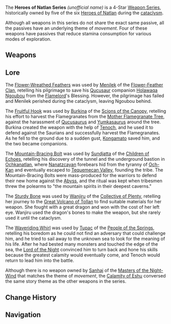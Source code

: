 {{Weapon Series Infobox
|quality = 4
|region  = Natlan
|lore    = Weapons wielded by the ancient [[Heroes of Natlan]]
|other   = Passives focused on movement
}}
The '''Heroes of Natlan Series''' ''(unofficial name)'' is a 4-Star [[Weapon Series]], historically owned by five of the six [[Heroes of Natlan]] during the [[cataclysm]].

Although all weapons in this series do not share the exact same passive, all the passives have an underlying theme of ''movement''. Four of these weapons have passives that reduce stamina consumption for various modes of exploration.

==Weapons==
{{Weapons by Category Table|type=Heroes of Natlan Series}}

==Lore==
The [[Flower-Wreathed Feathers]] was used by [[Menilek]] of the [[Flower-Feather Clan]], retelling his pilgrimage to save his [[Qucusaur]] companion [[Holawaqa Ngoubou]] from the [[Flamelord]]'s Blessing. However, the pilgrimage has failed and Menilek perished during the cataclysm, leaving Ngoubou behind.

The [[Fruitful Hook]] was used by [[Burkina]] of the [[Scions of the Canopy]], retelling his effort to harvest the Flamegranates from the [[Mother Flamegranate Tree]], against the harassment of [[Qucusaurus]] and [[Yumkasaurus]] around the tree. Burkina created the weapon with the help of [[Tenoch]], and he used it to defend against the Saurians and successfully harvest the Flamegranates. As he fell to the ground due to a sudden gust, [[Kongamato]] saved him, and the two became companions.

The [[Mountain-Bracing Bolt]] was used by [[Sundjatta]] of the [[Children of Echoes]], retelling his discovery of the tunnel and the underground bastion in [[Ochkanatlan]], where [[Nanatzcayan]] forebears hid from the tyranny of [[Och-Kan]] and eventually escaped to [[Tequemecan Valley]], founding the tribe. The Mountain-Bracing Bolts were mass-produced for the warriors to defend their new home against the [[Abyss]], and the ritual was kept when tribesmen threw the polearms to "the mountain spirits in their deepest caverns." 

The [[Sturdy Bone]] was used by [[Wanjiru]] of the [[Collective of Plenty]], retelling her journey to the [[Great Volcano of Tollan]] to find suitable materials for her weapon. She fought with a great dragon and won with the cost of her left eye. Wanjiru used the dragon's bones to make the weapon, but she rarely used it until the cataclysm.

The [[Waveriding Whirl]] was used by [[Tupac]] of the [[People of the Springs]], retelling his boredom as he could not find an adversary that could challenge him, and he tried to sail away to the unknown sea to look for the meaning of his life. After he had bested many monsters and touched the edge of the sea, the [[Lord of the Night]] convinced him to turn back and hone his skills because the greatest calamity would eventually come, and Tenoch would return to lead him into the battle.

Although there is no weapon owned by [[Sanhaj]] of the [[Masters of the Night-Wind]] that matches the theme of ''movement'', the [[Calamity of Eshu]] conversed the same story theme as the other weapons in the series.

==Change History==
{{Change History|5.1}}

==Navigation==
{{Weapon Series Navbox}}